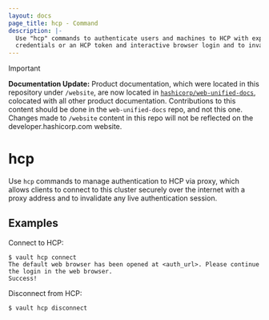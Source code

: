 ```yaml
---
layout: docs
page_title: hcp - Command
description: |-
  Use "hcp" commands to authenticate users and machines to HCP with explicit
  credentials or an HCP token and interactive browser login and to invalidate any live authentication session.
---
```


> [!IMPORTANT]  
> **Documentation Update:** Product documentation, which were located in this repository under `/website`, are now located in [`hashicorp/web-unified-docs`](https://github.com/hashicorp/web-unified-docs), colocated with all other product documentation. Contributions to this content should be done in the `web-unified-docs` repo, and not this one. Changes made to `/website` content in this repo will not be reflected on the developer.hashicorp.com website.

# hcp

Use `hcp` commands to manage authentication to HCP via proxy,
which allows clients to connect to this cluster securely over the internet with a proxy address and to invalidate any live authentication session.

## Examples

Connect to HCP:

```shell-session
$ vault hcp connect
The default web browser has been opened at <auth_url>. Please continue the login in the web browser.
Success!
```

Disconnect from HCP:
```shell-session
$ vault hcp disconnect
```
